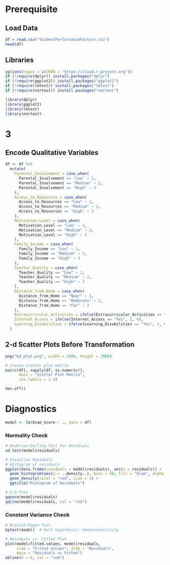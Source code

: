 # Prerequisite
## Load Data
```r
df = read.csv("StudentPerformanceFactors.csv")
head(df)
```

## Libraries
```r
options(repos = c(CRAN = "https://cloud.r-project.org"))
if (!require(dplyr)) install.packages("dplyr")
if (!require(ggplot2)) install.packages("ggplot2")
if (!require(lmtest)) install.packages("lmtest")
if (!require(nortest)) install.packages("nortest")

library(dplyr)
library(ggplot2)
library(lmtest)
library(nortest)
```

# 3
## Encode Qualitative Variables
```r
df <- df %>%
  mutate(
    Parental_Involvement = case_when(
      Parental_Involvement == "Low" ~ 1,
      Parental_Involvement == "Medium" ~ 2,
      Parental_Involvement == "High" ~ 3
    ),
    Access_to_Resources = case_when(
      Access_to_Resources == "Low" ~ 1,
      Access_to_Resources == "Medium" ~ 2,
      Access_to_Resources == "High" ~ 3
    ),
    Motivation_Level = case_when(
      Motivation_Level == "Low" ~ 1,
      Motivation_Level == "Medium" ~ 2,
      Motivation_Level == "High" ~ 3
    ),
    Family_Income = case_when(
      Family_Income == "Low" ~ 1,
      Family_Income == "Medium" ~ 2,
      Family_Income == "High" ~ 3
    ),
    Teacher_Quality = case_when(
      Teacher_Quality == "Low" ~ 1,
      Teacher_Quality == "Medium" ~ 2,
      Teacher_Quality == "High" ~ 3
    ),
    Distance_from_Home = case_when(
      Distance_from_Home == "Near" ~ 1,
      Distance_from_Home == "Moderate" ~ 2,
      Distance_from_Home == "Far" ~ 3
    ),
    Extracurricular_Activities = ifelse(Extracurricular_Activities == "Yes", 1, 0),
    Internet_Access = ifelse(Internet_Access == "Yes", 1, 0),
    Learning_Disabilities = ifelse(Learning_Disabilities == "Yes", 1, 0)
  )
```

## 2-d Scatter Plots Before Transformation
```r
png("b4_plot.png", width = 2000, height = 2000)

# Create scatter plot matrix
pairs(df[, sapply(df, is.numeric)],
      main = "Scatter Plot Matrix",
      cex.labels = 1.5)

dev.off()
```

# Diagnostics
```r
model <- lm(Exam_Score ~ ., data = df)
```

### Normality Check
```r
# Anderson-Darling Test for Residuals
ad.test(model$residuals)

# Visualize Residuals
# Histogram of residuals
ggplot(data.frame(residuals = model$residuals), aes(x = residuals)) +
  geom_histogram(aes(y = ..density..), bins = 30, fill = "blue", alpha = 0.5) +
  geom_density(color = "red", size = 1) +
  ggtitle("Histogram of Residuals")

# Q-Q Plot
qqnorm(model$residuals)
qqline(model$residuals, col = "red")
```

### Constant Variance Check
```r
# Breusch-Pagan Test
bptest(model)  # Null hypothesis: Homoscedasticity

# Residuals vs. Fitted Plot
plot(model$fitted.values, model$residuals,
     xlab = "Fitted Values", ylab = "Residuals",
     main = "Residuals vs Fitted")
abline(h = 0, col = "red")
```